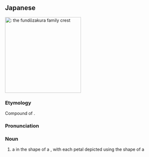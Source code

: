 ==Japanese==
[[File:Itsutsu-Fundou-Kamon.svg|thumb|250px|{{lang|ja|分銅桜}}: the ''fundōzakura'' family crest]]
{{ja-kanjitab|ふん|どう|さくら|k3=ざくら|yomi=j}}

===Etymology===
Compound of {{compound|lang=ja|sort=ふんどうざくら|分銅|tr1=fundō|t1=weight for a scale|桜|tr2=sakura|t2=cherry blossom}}. {{rendaku2|sort=ふんどうざくら|sakura|zakura}}

===Pronunciation===
{{ja-pron|ふんどう ざくら|acc=5}}

===Noun===
{{ja-noun|ふんどうざくら|kyu=分銅櫻}}

# a {{m|ja|家紋|tr=kamon||[[family]] [[crest]]}} in the shape of a {{m|ja|桜|tr=sakura||cherry blossom}}, with each petal depicted using the shape of a {{m|ja|分銅|tr=fundō||weight for a scale}}
